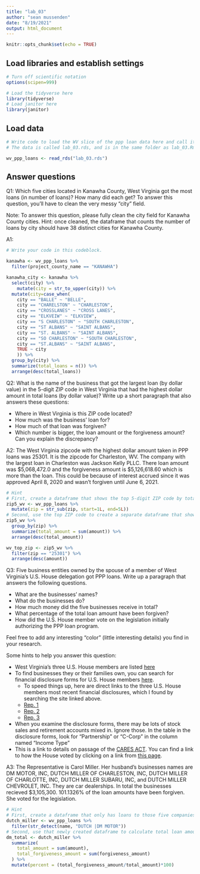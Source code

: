 ```yaml
---
title: "lab_03"
author: "sean mussenden"
date: "8/19/2021"
output: html_document
---
```


```r
knitr::opts_chunk$set(echo = TRUE)
```

## Load libraries and establish settings
```r
# Turn off scientific notation
options(scipen=999)

# Load the tidyverse here
library(tidyverse)
# Load janitor here
library(janitor)
```

## Load data
```r
# Write code to load the WV slice of the ppp loan data here and call it wv_ppp_loans.
# The data is called lab_03.rds, and is in the same folder as lab_03.Rmd (this data notebook)

wv_ppp_loans <- read_rds("lab_03.rds")

```

## Answer questions

Q1: Which five cities located in Kanawha County, West Virginia got the most loans (in number of loans)? How many did each get? To answer this question, you'll have to clean the very messy "city" field.

Note: To answer this question, please fully clean the city field for Kanawha County cities. Hint: once cleaned, the dataframe that counts the number of loans by city should have 38 distinct cities for Kanawha County.

A1:
```r

# Write your code in this codeblock.

kanawha <- wv_ppp_loans %>%
  filter(project_county_name == "KANAWHA")

kanawha_city <- kanawha %>%
  select(city) %>%
    mutate(city = str_to_upper(city)) %>%
  mutate(city=case_when(
    city == "BALLE" ~ "BELLE",
    city == "CHARELSTON" ~ "CHARLESTON",
    city == "CROSSLANES" ~ "CROSS LANES",
    city == "ELKVEIW" ~ "ELKVIEW",
    city == "S CHARLESTON" ~ "SOUTH CHARLESTON",
    city == "ST ALBANS" ~ "SAINT ALBANS",
    city == "ST. ALBANS" ~ "SAINT ALBANS",
    city == "SO CHARLESTON" ~ "SOUTH CHARLESTON",
    city == "ST.ALBANS" ~ "SAINT ALBANS",
    TRUE ~ city
    )) %>%
  group_by(city) %>%
  summarize(total_loans = n()) %>%
  arrange(desc(total_loans))
```

Q2: What is the name of the business that got the largest loan (by dollar value) in the 5-digit ZIP code in West Virginia that had the highest dollar amount in total loans (by dollar value)? Write up a short paragraph that also answers these questions:

* Where in West Virginia is this ZIP code located?
* How much was the business' loan for?
* How much of that loan was forgiven?
* Which number is bigger, the loan amount or the forgiveness amount? Can you explain the discrepancy?

A2: 
The West Virginia zipcode with the highest dollar amount taken in PPP loans was 25301. It is the zipcode for Charleston, WV. The company with the largest loan in Charleston was Jackson Kelly PLLC. There loan amount was $5,068,472.0 and the forgiveness amount is $5,126,618.60 which is more than the loan. This could be because of interest accrued since it was approved April 8, 2020 and wasn't forgiven until June 6, 2021.

```r
# Hint
# First, create a dataframe that shows the top 5-digit ZIP code by total dollar amount
zip5_wv <- wv_ppp_loans %>%
  mutate(zip = str_sub(zip, start=1L, end=5L))
# Second, use the top ZIP code to create a separate dataframe that shows the business with the biggest loan in that ZIP code.
zip5_wv %>%
  group_by(zip) %>%
  summarize(total_amount = sum(amount)) %>%
  arrange(desc(total_amount))

wv_top_zip <- zip5_wv %>%
  filter(zip == "25301") %>%
  arrange(desc(amount))

```

Q3: Five business entities owned by the spouse of a member of West Virginia's U.S. House delegation got PPP loans. Write up a paragraph that answers the following questions.   

  * What are the businesses' names?
  * What do the businesses do?
  * How much money did the five businesses receive in total?
  * What percentage of the total loan amount have been forgiven?
  * How did the U.S. House member vote on the legislation initially authorizing the PPP loan program.

Feel free to add any interesting "color" (little interesting details) you find in your research.  

Some hints to help you answer this question:

* West Virginia's three U.S. House members are listed [here](https://www.govtrack.us/congress/members/WV#representatives)
* To find businesses they or their families own, you can search for financial disclosure forms for U.S. House members [here](https://disclosures-clerk.house.gov/PublicDisclosure/FinancialDisclosure#Search).
  * To speed things up, here are direct links to the three U.S. House members most recent financial disclosures, which I found by searching the site linked above.
  * [Rep. 1](https://disclosures-clerk.house.gov/public_disc/financial-pdfs/2020/10042042.pdf)
  * [Rep. 2](https://disclosures-clerk.house.gov/public_disc/financial-pdfs/2020/10040330.pdf)
  * [Rep. 3](https://disclosures-clerk.house.gov/public_disc/financial-pdfs/2020/10042734.pdf)
* When you examine the disclosure forms, there may be lots of stock sales and retirement accounts mixed in.  Ignore those. In the table in the disclosure forms, look for "Partnership" or "C-Corp" in the column named "Income Type"
* This is a link to details on passage of the [CARES ACT](https://www.congress.gov/bill/116th-congress/house-bill/748). You can find a link to how the House voted by clicking on a link from [this page](https://www.congress.gov/bill/116th-congress/house-bill/748/actions).

A3:
The Representative is Carol Miller. Her husband's businesses names are DM MOTOR, INC, DUTCH MILLER OF CHARLESTON, INC, DUTCH MILLER OF CHARLOTTE, INC, DUTCH MILLER SUBARU, INC, and DUTCH MILLER CHEVROLET, INC. They are car dealerships. In total the businesses recieved $3,105,300. 101.1326% of the loan amounts have been forgiven. She voted for the legislation.
```r

# Hint
# First, create a dataframe that only has loans to those five companies
dutch_miller <- wv_ppp_loans %>%
  filter(str_detect(name, "DUTCH |DM MOTOR"))
# Second, use that newly created dataframe to calculate total loan amount and percentage forgiven for those companies
dm_total <- dutch_miller %>%
  summarize(
    total_amount = sum(amount),
    total_forgiveness_amount = sum(forgiveness_amount)
  ) %>%
  mutate(percent = (total_forgiveness_amount/total_amount)*100)
```
